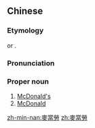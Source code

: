 {{also|麦当劳}}
==Chinese==
{{zh-forms|s=麦当劳|gloss=-}}

===Etymology===
{{bor|zh|en|McDonald}} or {{m|en|McDonald's}}.

===Pronunciation===
{{zh-pron
|m=Màidāngláo
|c=mak6 dong1 lou4
|h=pfs=Ma̍k-tông-lò
|mn=Be̍h-tang-lô
|cat=pn
}}

===Proper noun===
{{zh-proper noun}}

# [[McDonald's]] {{qualifier|[[fast food]] restaurant chain}}
# [[McDonald]] {{qualifier|English [[surname]]}}

{{zh-cat|English surnames}}

[[zh-min-nan:麥當勞]]
[[zh:麥當勞]]
